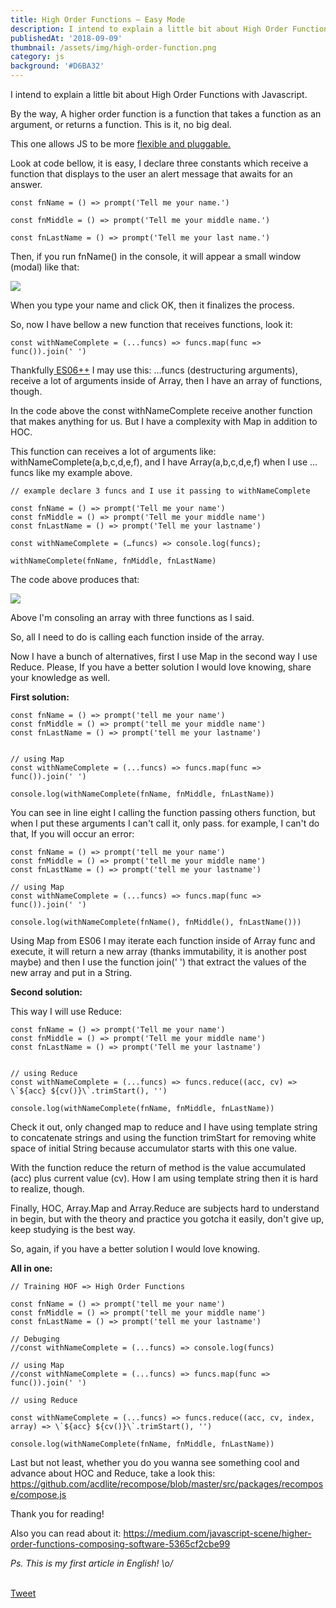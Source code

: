 ```yaml
---
title: High Order Functions — Easy Mode
description: I intend to explain a little bit about High Order Functions with Javascript.
publishedAt: '2018-09-09'
thumbnail: /assets/img/high-order-function.png
category: js
background: '#D6BA32'
---
```


I intend to explain a little bit about High Order Functions with Javascript.

By the way, A higher order function is a function that takes a function as an argument, or returns a function. This is it, no big deal.

This one allows JS to be more [flexible and pluggable.](https://eloquentjavascript.net/05_higher_order.html)

Look at code bellow, it is easy, I declare three constants which receive a function that displays to the user an alert message that awaits for an answer.

```
const fnName = () => prompt('Tell me your name.')
```

```
const fnMiddle = () => prompt('Tell me your middle name.')
```

```
const fnLastName = () => prompt('Tell me your last name.')
```

Then, if you run fnName() in the console, it will appear a small window (modal) like that:

![](/assets/img/image-prompt.png)

When you type your name and click OK, then it finalizes the process.

So, now I have bellow a new function that receives functions, look it:

```
const withNameComplete = (...funcs) => funcs.map(func => func()).join(' ')
```

Thankfully[ ES06++](https://github.com/tc39) I may use this: …funcs (destructuring arguments), receive a lot of arguments inside of Array, then I have an array of functions, though.

In the code above the const withNameComplete receive another function that makes anything for us. But I have a complexity with Map in addition to HOC.

This function can receives a lot of arguments like: withNameComplete(a,b,c,d,e,f), and I have Array(a,b,c,d,e,f) when I use …funcs like my example above.

```
// example declare 3 funcs and I use it passing to withNameComplete

const fnName = () => prompt('Tell me your name')
const fnMiddle = () => prompt('Tell me your middle name')
const fnLastName = () => prompt('Tell me your lastname')

const withNameComplete = (…funcs) => console.log(funcs);

withNameComplete(fnName, fnMiddle, fnLastName)
```

The code above produces that:

![](/assets/img/array-sample.png)

Above I'm consoling an array with three functions as I said.

So, all I need to do is calling each function inside of the array.

Now I have a bunch of alternatives, first I use Map in the second way I use Reduce. Please, If you have a better solution I would love knowing, share your knowledge as well.

**First solution:**

```
const fnName = () => prompt('tell me your name')
const fnMiddle = () => prompt('tell me your middle name')
const fnLastName = () => prompt('tell me your lastname')


// using Map
const withNameComplete = (...funcs) => funcs.map(func => func()).join(' ')

console.log(withNameComplete(fnName, fnMiddle, fnLastName))
```

You can see in line eight I calling the function passing others function, but when I put these arguments I can't call it, only pass. for example, I can't do that, If you will occur an error:

```
const fnName = () => prompt('tell me your name')
const fnMiddle = () => prompt('tell me your middle name')
const fnLastName = () => prompt('tell me your lastname')

// using Map
const withNameComplete = (...funcs) => funcs.map(func => func()).join(' ')

console.log(withNameComplete(fnName(), fnMiddle(), fnLastName()))
```

Using Map from ES06 I may iterate each function inside of Array func and execute, it will return a new array (thanks immutability, it is another post maybe) and then I use the function join(' ') that extract the values of the new array and put in a String.

**Second solution:**

This way I will use Reduce:

```
const fnName = () => prompt('Tell me your name')
const fnMiddle = () => prompt('Tell me your middle name')
const fnLastName = () => prompt('Tell me your lastname')


// using Reduce
const withNameComplete = (...funcs) => funcs.reduce((acc, cv) => \`${acc} ${cv()}\`.trimStart(), '')

console.log(withNameComplete(fnName, fnMiddle, fnLastName))
```

Check it out, only changed map to reduce and I have using template string to concatenate strings and using the function trimStart for removing white space of initial String because accumulator starts with this one value.

With the function reduce the return of method is the value accumulated (acc) plus current value (cv). How I am using template string then it is hard to realize, though.

Finally, HOC, Array.Map and Array.Reduce are subjects hard to understand in begin, but with the theory and practice you gotcha it easily, don't give up, keep studying is the best way.

So, again, if you have a better solution I would love knowing.

**All in one:**

```
// Training HOF => High Order Functions

const fnName = () => prompt('tell me your name')
const fnMiddle = () => prompt('tell me your middle name')
const fnLastName = () => prompt('tell me your lastname')

// Debuging
//const withNameComplete = (...funcs) => console.log(funcs)

// using Map
//const withNameComplete = (...funcs) => funcs.map(func => func()).join(' ')

// using Reduce

const withNameComplete = (...funcs) => funcs.reduce((acc, cv, index, array) => \`${acc} ${cv()}\`.trimStart(), '')

console.log(withNameComplete(fnName, fnMiddle, fnLastName))
```

Last but not least, whether you do you wanna see something cool and advance about HOC and Reduce, take a look this: <https://github.com/acdlite/recompose/blob/master/src/packages/recompose/compose.js>

Thank you for reading!

Also you can read about it: <https://medium.com/javascript-scene/higher-order-functions-composing-software-5365cf2cbe99>

_Ps. This is my first article in English! \o/_

<section
  style={{
    display: 'flex',
    flexDirection: 'column',
    alignItems: 'center',
    justifyContent: 'center',
  }}
>
  <br />
  <a
    href="https://twitter.com/share?ref_src=twsrc%5Etfw"
    className="twitter-share-button"
    data-show-count="false"
  >
    Tweet
  </a>
</section>
